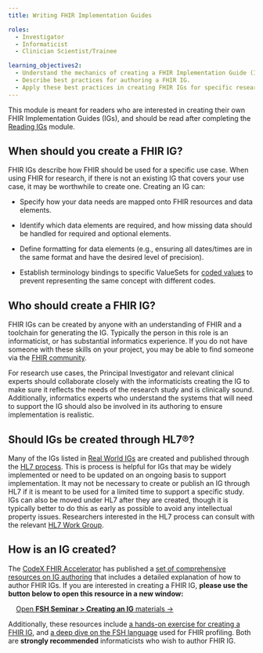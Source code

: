 ```yaml
---
title: Writing FHIR Implementation Guides

roles:
  - Investigator
  - Informaticist
  - Clinician Scientist/Trainee

learning_objectives2:
  - Understand the mechanics of creating a FHIR Implementation Guide (IG) for a research use case.
  - Describe best practices for authoring a FHIR IG.
  - Apply these best practices in creating FHIR IGs for specific research use cases.
---
```


This module is meant for readers who are interested in creating their own FHIR Implementation Guides (IGs), and should be read after completing the [Reading IGs](data-modeling-reading-igs.qmd) module.

## When should you create a FHIR IG?

FHIR IGs describe how FHIR should be used for a specific use case. When using FHIR for research, if there is not an existing IG that covers your use case, it may be worthwhile to create one. Creating an IG can:

-   Specify how your data needs are mapped onto FHIR resources and data elements.

-   Identify which data elements are required, and how missing data should be handled for required and optional elements.

-   Define formatting for data elements (e.g., ensuring all dates/times are in the same format and have the desired level of precision).

-   Establish terminology bindings to specific ValueSets for [coded values](http://hl7.org/implement/standards/fhir/terminologies.html) to prevent representing the same concept with different codes.

## Who should create a FHIR IG?

FHIR IGs can be created by anyone with an understanding of FHIR and a toolchain for generating the IG. Typically the person in this role is an informaticist, or has substantial informatics experience. If you do not have someone with these skills on your project, you may be able to find someone via the [FHIR community](fhir-community.qmd).

For research use cases, the Principal Investigator and relevant clinical experts should collaborate closely with the informaticists creating the IG to make sure it reflects the needs of the research study and is clinically sound. Additionally, informatics experts who understand the systems that will need to support the IG should also be involved in its authoring to ensure implementation is realistic.

## Should IGs be created through HL7®?

Many of the IGs listed in [Real World IGs](data-modeling-real-world-igs.qmd) are created and published through the [HL7 process](https://confluence.hl7.org/display/FHIR/FHIR+Implementation+Guide+Process+Flow). This is process is helpful for IGs that may be widely implemented or need to be updated on an ongoing basis to support implementation. It may not be necessary to create or publish an IG through HL7 if it is meant to be used for a limited time to support a specific study. IGs can also be moved under HL7 after they are created, though it is typically better to do this as early as possible to avoid any intellectual property issues. Researchers interested in the HL7 process can consult with the relevant [HL7 Work Group](fhir-community.qmd#hl7-work-groups).

## How is an IG created?

The [CodeX FHIR Accelerator](https://codex.hl7.org) has published a [set of comprehensive resources on IG authoring](https://fshschool.org/courses/) that includes a detailed explanation of how to author FHIR IGs. If you are interested in creating a FHIR IG, **please use the button below to open this resource in a new window:**

<a class="btn-success" style="margin-left: 1rem" href="https://fshschool.org/courses/fsh-seminar/02-creating-an-ig.html" target="_blank">Open <strong>FSH Seminar \> Creating an IG</strong> materials →</a>

Additionally, these resources include <a href="https://fshschool.org/courses/fsh-seminar/03-exercise.html" target="_blank">a hands-on exercise for creating a FHIR IG</a>, and <a href="https://fshschool.org/courses/fsh-seminar/04-deep-dive-with-fsh.html" target="_blank">a deep dive on the FSH language</a> used for FHIR profiling. Both are **strongly recommended** informaticists who wish to author FHIR IG.
